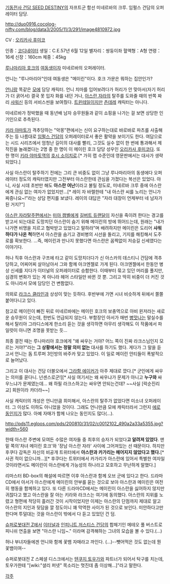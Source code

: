 [[기동전사 건담 SEED DESTINY]]의 자프트군 함선 미네르바의 크루. 임펄스 건담의 오퍼레이터 담당.

http://duo0916.cocolog-nifty.com/blog/data3/2005/11/3/291/image4810972.jpg

CV : [[오리카사 후미코]]


인종：[[코디네이터]]
생일：C.E.57년 6월 12일 
별자리：쌍둥이좌 
혈액형：A형 
연령：16세 
신장：160cm 
체중：45kg 

[[루나마리아 호크]]의 [[여동생]]이자 미네르바의 오퍼레이터.

언니는 "루나마리아"인데 여동생은 "메이린"이다. 호크 가문은 뭐하는 집안인가?

[[언니]]랑 똑같은 [[모에]] 담당 캐릭터. 언니 치마를 입어보려다가 허리가 안 맞아서(자기 허리가 더 굵어서) 결국 못 입자 화를 내던 거나, [[아스란 자라]]의 탈주를 도와줄 때의 반쪽 짜리 [[샤워신]] 등의 서비스씬을 보여줬다. [[트윈테일]]이지만 [[츤데레]] 캐릭터는 아니다.

미네르바가 정박했을 때 동년배 남자 승무원들과 같이 쇼핑을 나가는 걸 보면 상당한 인기인으로 추측된다.

[[키라 야마토]]가 격추당하는 "악몽"편에서는 신이 요구하는대로 바로바로 파츠를 사출해주는 등 나름대로 [[임펄스 건담]]의 오퍼레이터로서 좋은 활약을 보이기도 한다. 여담으로는 시드 시리즈에서 엄청난 길이의 대사를 빨리, 그것도 실수 없이 한 번에 통과해서 제작진을 놀래켰다는 2명 중 한 명이 이 메이린 호크 담당 성우인 [[오리카사 후미코]]다. 또 한 명이 [[키라 야마토]]역의 [[호시 소이치로]].[* 가히 랩 수준인데 영문판에서는 대사가 생략되었다.]

사실 아스란이 탈주하기 전에는 그리 큰 비중도 없이 그냥 루나마리아의 동생에다 오퍼레이터 정도의 캐릭터였지만 그전부터 아스란한테 관심을 가졌다는 복선은 있었다. 아니, 사실 시데 초반만 해도 '''아스란 여난'''이라고 불릴 정도로, 미네르바 크루 중에 아스란에게 관심 없는 여자가 없었지만…[* 레이 자 바렐한테 "내 아스란 씨를 노리는 언니가 짜증나요~!"라는 상담 편지를 보냈다. 레이의 대답은 "자라 대장이 언제부터 네 남자가 된 거지?"]

[[아스란 자라]]탈주편에서는 [[미아 캠벨]]에게 [[길버트 듀랜달]]이 자신을 죽이려 한다는 경고를 받고서 되는대로 도망치던 아스란이 숨기 위해 메이린의 방에 뛰어드는데, 원래는 "내가 나가면 비명을 지르고 협박받고 있었다고 말하라"며 배려하지만 메이린은 도리어 '''샤워하다가 나온 척'''하면서 아스란을 숨기고 경비병의 시선을 돌리고, 기지를 해킹해서 도주로를 확보한다. …즉, 메이린과 만나지 못했다면 아스란은 꼼짝없이 저승길 신세였다는 이야기다.

허나 직후 아스란과 구프에 타고 같이 도망치더다가 신 아스카의 데스티니 건담에 격추당하고, 어찌어찌 살아남아서 그와 함께 아크엔젤로 가게 된다. 아크엔젤에서 한동안 병상 신세를 지다가 이터널의 오퍼레이터로 승함한다. 이때부터 묶고 있던 머리를 풀지만, 심경의 변화가 있는 게 아니라 헤어 스타일만 바뀐 것 뿐. 그리고 딱히 비중이 더 커진 것도 아니라서 모에 담당인 건 변함없다.

의외로 [[라크스 클라인]]과 상성이 맞는 듯하다. 후반부에 가면 시녀 비슷하게 뒤에서 쫄쫄 붙어다니고 있다.

참고로 메이린이 빠진 뒤로 미네르바에는 메이린 호크의 보충역으로 아비 윈저라는 새로운 승무원이 오는데, 한번도 언급되지 않는다. 부함장인 아서가 매번 [[병맛]]나는 말실수를 해서 탈리아 그라디스에게 한소리 듣는 것을 생각하면 아무리 생각해도 이 작품에서 파일럿이 아니면 조명을 못받는 듯...

최종 결전 때는 루나마리아 호크에게 "왜 싸우는 거야? 어느 쪽이 진짜 라크스님인지 모르는 거야?"라는 '''그 상황에서는 정말 의미 없는''' 대사를 하기도 했다. 게다가 그 말을 듣고서 언니는 돔 트루퍼 3인방의 바주카 맞고 있었다. 이 일로 메이린 안티들이 폭발적으로 늘어났다.

그리고 이 대사는 건담 더블오에서 [[그라함 에이커]]가 아주 제대로 깠다.[* 군인에게 싸우는 의미를 묻다니. 넌센스로군!][* 사실 여기서는 왜 싸우냐가 문제가 아니고 '''누구와''' 싸우느냐가 문제였는데... 왜 하필 라크스하고는 싸우면 안되는건데? ~~사실 [락순진리교] 회원이라 카더라~~]

사실 캐릭터의 개성은 언니만큼 희미해서, 아스란의 탈주가 없었다면 미소녀 오퍼레이터. 그 이상도 이하도 아니었을 것이다. 그래도 언니만큼 모에 캐릭터라서 그런지 [[에로 동인지]]가 많다. 아예 자매가 함께 나오는 동인지도 많다(...).

http://pds11.egloos.com/pds/200810/31/02/c0012102_490a2a33a5355.jpg?width=560

한때 아스란 주변에 모여든 수많은 여자들 중 최후의 승자가 되었다'''고 알려져 있었다'''. 맨 밑 쪽의'차녀 메이린 호크'와 '장남 아스란 자라' 사이에 그어져있는 선 때문이다. 하지만 후쿠다 감독은 자신의 비공개 트위터에서 '''아스란과 카가리는 헤어지지 않았다고 했다.'''[* 사귄 적이 없으니까...][* 후쿠다는 트위터에서 카가리가 아스란에 있어서 특별한 여자일 것이라면서도 메이린이 아스란에게 가능성의 하나라고 모호하고 무난하게 말했다.]

리마스터 BD-box의 해설에 따르면 이후 아스란과 함께 오브 군에 있다고 한다. 드라마CD에서 아서가 아스란에게 메이린의 안부를 묻는 것으로 보아 아스란과 메이린은 여전히 행동을 함께하고 있다. 또 다른 드라마CD에서는 메이린이 아스란을 싫어하지 않지만 귀찮다고 했고 아스란을 잘 아는 키라와 라크스는 여기에 동의했다. 아스란의 지위를 노렸고 형편에 적당히 흘러간 것이 시작이었지만 이제는 아스란의 단점까지 제대로 알고 아스란의 지인과 뒷담을 깔 정도이니 꽤 막역한 사이가 된 것으로 보인다. 미안하다고만 한다며 투덜대는 것을 아스란이 밖에서 다 듣고 있었던 건 덤.

[[슈퍼로봇대전 Z]]에서 [[이터널]]과 [[인피니트 저스티스 건담]]의 합체기인 메테오 풀 버스트로 피니쉬 연출을 보면 "아스란 니임~." 이라며 감격해하는 그녀의 모습을 볼 수 있다.(…)

허나 부녀자들에겐 언니와 함께 꽃뱀 자매라고 까인다. (...)--뺏어먹은 것도 없는데 뭔 꽃뱀이여--

슈퍼로봇대전 Z 스페셜 디스크에서는 [[텐쿠지 토우가]]와 파트너가 되어서 탁구를 치는데, 토우가한테 "[wiki:"셜리 퍼넷" 목소리는 멋진데 좀 이상해...]"라고 말한다.

[[각주]]
